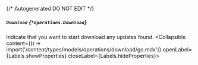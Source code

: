 {/* Autogenerated DO NOT EDIT  */}

##### `Download` *{`*operations.Download`}*
Indicate that you want to start download any updates found.
<Collapsible content={() => import('/content/types/models/operations/download/go.mdx')} openLabel={Labels.showProperties} closeLabel={Labels.hideProperties}>
</Collapsible>


